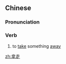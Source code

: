 ==Chinese==
{{zh-forms}}

===Pronunciation===
{{zh-pron
|m=názǒu
|c=naa4 zau2
|cat=v
}}

===Verb===
{{zh-verb}}

# to [[take]] something [[away]]

[[zh:拿走]]